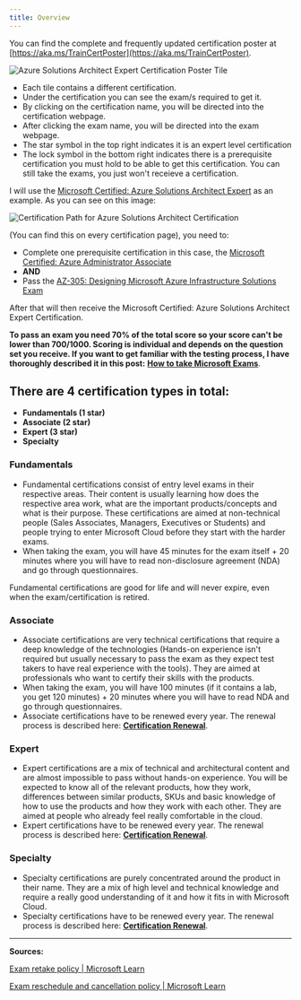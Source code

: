 ```yaml
---
title: Overview
---
```


You can find the complete and frequently updated certification poster at [https://aka.ms/TrainCertPoster](https://aka.ms/TrainCertPoster).

<img src="/azurearchitect.png" alt="Azure Solutions Architect Expert Certification Poster Tile"/>

* Each tile contains a different certification.
* Under the certification you can see the exam/s required to get it.
* By clicking on the certification name, you will be directed into the certification webpage.
* After clicking the exam name, you will be directed into the exam webpage.
* The star symbol in the top right indicates it is an expert level certification
* The lock symbol in the bottom right indicates there is a prerequisite certification you must hold to be able to get this certification. You can still take the exams, you just won't receieve a certification. 

I will use the [Microsoft Certified: Azure Solutions Architect Expert](https://docs.microsoft.com/learn/certifications/azure-solutions-architect?WT.mc_id=studentamb_165290) as an example. As you can see on this image:

<img src="/azurearchitectpath.png" alt="Certification Path for Azure Solutions Architect Certification"/>

(You can find this on every certification page), you need to:

* Complete one prerequisite certification in this case, the [Microsoft Certified: Azure Administrator Associate](https://docs.microsoft.com/learn/certifications/azure-administrator?WT.mc_id=studentamb_165290)
* **AND**
* Pass the [AZ-305: Designing Microsoft Azure Infrastructure Solutions Exam](https://learn.microsoft.com/credentials/certifications/exams/az-305/?WT.mc_id=studentamb_165290)

After that will then receive the Microsoft Certified: Azure Solutions Architect Expert Certification.

**To pass an exam you need 70% of the total score so your score can't be lower than 700/1000. Scoring is individual and depends on the question set you receive. If you want to get familiar with the testing process, I have thoroughly described it in this post:** [**How to take Microsoft Exams**](https://certs.msfthub.wiki/guide/takingtheexams/).

## There are 4 certification types in total:

* **Fundamentals (1 star)**
* **Associate (2 star)**
* **Expert (3 star)**
* **Specialty**

### Fundamentals

* Fundamental certifications consist of entry level exams in their respective areas. Their content is usually learning how does the respective area work, what are the important products/concepts and what is their purpose. These certifications are aimed at non-technical people (Sales Associates, Managers, Executives or Students) and people trying to enter Microsoft Cloud before they start with the harder exams.
* When taking the exam, you will have 45 minutes for the exam itself + 20 minutes where you will have to read non-disclosure agreement (NDA) and go through questionnaires.

Fundamental certifications are good for life and will never expire, even when the exam/certification is retired.

### Associate

* Associate certifications are very technical certifications that require a deep knowledge of the technologies (Hands-on experience isn't required but usually necessary to pass the exam as they expect test takers to have real experience with the tools). They are aimed at professionals who want to certify their skills with the products.
* When taking the exam, you will have 100 minutes (if it contains a lab, you get 120 minutes) + 20 minutes where you will have to read NDA and go through questionnaires.
* Associate certifications have to be renewed every year. The renewal process is described here: [**Certification Renewal**](https://certs.msfthub.wiki/guide/certificationrenewal/).

### Expert

* Expert certifications are a mix of technical and architectural content and are almost impossible to pass without hands-on experience. You will be expected to know all of the relevant products, how they work, differences between similar products, SKUs and basic knowledge of how to use the products and how they work with each other. They are aimed at people who already feel really comfortable in the cloud.
* Expert certifications have to be renewed every year. The renewal process is described here: [**Certification Renewal**](https://certs.msfthub.wiki/guide/certificationrenewal/).

### Specialty

* Specialty certifications are purely concentrated around the product in their name. They are a mix of high level and technical knowledge and require a really good understanding of it and how it fits in with Microsoft Cloud.
* Specialty certifications have to be renewed every year. The renewal process is described here: [**Certification Renewal**](https://certs.msfthub.wiki/guide/certificationrenewal/).

---

**Sources:**

[Exam retake policy | Microsoft Learn](https://learn.microsoft.com/en-us/certifications/exam-retake-policy?WT.mc_id=studentamb_165290) 

[Exam reschedule and cancellation policy | Microsoft Learn](https://learn.microsoft.com/en-us/certifications/exam-reschedule-and-cancellation-policy?WT.mc_id=studentamb_165290)
